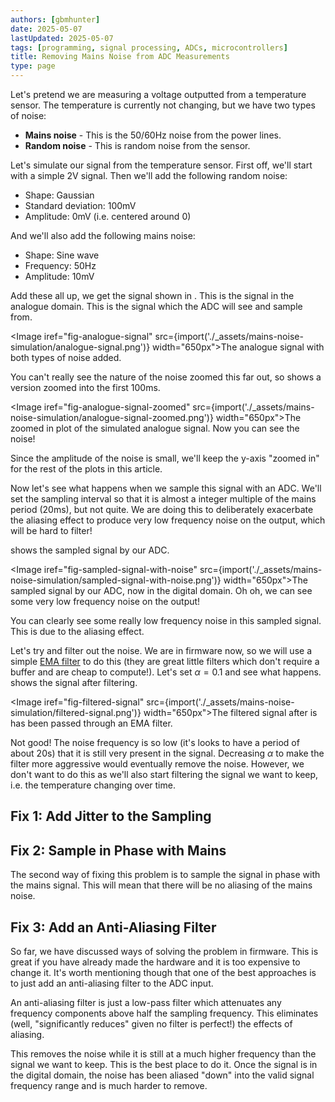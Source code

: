 ```yaml
---
authors: [gbmhunter]
date: 2025-05-07
lastUpdated: 2025-05-07
tags: [programming, signal processing, ADCs, microcontrollers]
title: Removing Mains Noise from ADC Measurements
type: page
---
```


Let's pretend we are measuring a voltage outputted from a temperature sensor. The temperature is currently not changing, but we have two types of noise:

* **Mains noise** - This is the 50/60Hz noise from the power lines.
* **Random noise** - This is random noise from the sensor.

Let's simulate our signal from the temperature sensor. First off, we'll start with a simple 2V signal. Then we'll add the following random noise:

* Shape: Gaussian
* Standard deviation: 100mV
* Amplitude: 0mV (i.e. centered around 0)

And we'll also add the following mains noise:

* Shape: Sine wave
* Frequency: 50Hz
* Amplitude: 10mV

Add these all up, we get the signal shown in <IRef iref="fig-analogue-signal" />. This is the signal in the analogue domain. This is the signal which the ADC will see and sample from.

<Image iref="fig-analogue-signal" src={import('./_assets/mains-noise-simulation/analogue-signal.png')} width="650px">The analogue signal with both types of noise added.</Image>

You can't really see the nature of the noise zoomed this far out, so <IRef iref="fig-analogue-signal-zoomed" /> shows a version zoomed into the first 100ms.

<Image iref="fig-analogue-signal-zoomed" src={import('./_assets/mains-noise-simulation/analogue-signal-zoomed.png')} width="650px">The zoomed in plot of the simulated analogue signal. Now you can see the noise!</Image>

<Aside type="note">
Since the amplitude of the noise is small, we'll keep the y-axis "zoomed in" for the rest of the plots in this article.
</Aside>

Now let's see what happens when we sample this signal with an ADC. We'll set the sampling interval so that it is almost a integer multiple of the mains period (20ms), but not quite. We are doing this to deliberately exacerbate the aliasing effect to produce very low frequency noise on the output, which will be hard to filter!

<IRef iref="fig-sampled-signal-with-noise" /> shows the sampled signal by our ADC.

<Image iref="fig-sampled-signal-with-noise" src={import('./_assets/mains-noise-simulation/sampled-signal-with-noise.png')} width="650px">The sampled signal by our ADC, now in the digital domain. Oh oh, we can see some very low frequency noise on the output!</Image>

You can clearly see some really low frequency noise in this sampled signal. This is due to the aliasing effect.

Let's try and filter out the noise. We are in firmware now, so we will use a simple [EMA filter](/programming/signal-processing/filters/ema-filter) to do this (they are great little filters which don't require a buffer and are cheap to compute!). Let's set $\alpha = 0.1$ and see what happens. <IRef iref="fig-filtered-signal" /> shows the signal after filtering.

<Image iref="fig-filtered-signal" src={import('./_assets/mains-noise-simulation/filtered-signal.png')} width="650px">The filtered signal after is has been passed through an EMA filter.</Image>

Not good! The noise frequency is so low (it's looks to have a period of about 20s) that it is still very present in the signal. Decreasing $\alpha$ to make the filter more aggressive would eventually remove the noise. However, we don't want to do this as we'll also start filtering the signal we want to keep, i.e. the temperature changing over time.

## Fix 1: Add Jitter to the Sampling

## Fix 2: Sample in Phase with Mains

The second way of fixing this problem is to sample the signal in phase with the mains signal. This will mean that there will be no aliasing of the mains noise.

## Fix 3: Add an Anti-Aliasing Filter

So far, we have discussed ways of solving the problem in firmware. This is great if you have already made the hardware and it is too expensive to change it. It's worth mentioning though that one of the best approaches is to just add an anti-aliasing filter to the ADC input.

An anti-aliasing filter is just a low-pass filter which attenuates any frequency components above half the sampling frequency. This eliminates (well, "significantly reduces" given no filter is perfect!) the effects of aliasing.

This removes the noise while it is still at a much higher frequency than the signal we want to keep. This is the best place to do it. Once the signal is in the digital domain, the noise has been aliased "down" into the valid signal frequency range and is much harder to remove.
